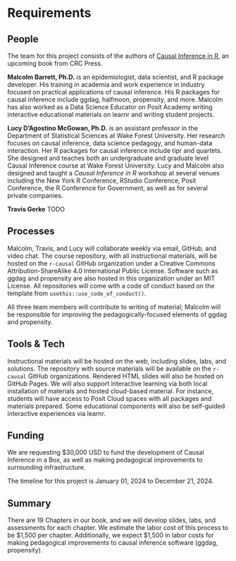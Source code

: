 # Requirements

## People

The team for this project consists of the authors of [Causal Inference in R](https://www.r-causal.org/), an upcoming book from CRC Press.

**Malcolm Barrett, Ph.D.** is an epidemiologist, data scientist, and R package developer. His training in academia and work experience in industry focused on practical applications of causal inference. His R packages for causal inference include ggdag, halfmoon, propensity, and more. Malcolm has also worked as a Data Science Educator on Posit Academy writing interactive educational materials on learnr and writing student projects. 

**Lucy D'Agostino McGowan, Ph.D.** is an assistant professor in the Department of Statistical Sciences at Wake Forest University. Her research focuses on causal inference, data science pedagogy, and human-data interaction. Her R packages for causal inference include tipr and quartets. She designed and teaches both an undergraduate and graduate level Causal Inference course at Wake Forest University. Lucy and Malcolm also designed and taught a *Causal Inference in R* workshop at several venues including the New York R Conference, RStudio Conference, Posit Conference, the R Conference for Government, as well as for several private companies.

**Travis Gerke** TODO

## Processes

Malcolm, Travis, and Lucy will collaborate weekly via email, GitHub, and video chat. The course repository, with all instructional materials, will be hosted on the `r-causal` GitHub organization under a Creative Commons Attribution-ShareAlike 4.0 International Public License. Software such as ggdag and propensity are also hosted in this organization under an MIT License. All repositories will come with a code of conduct based on the template from `usethis::use_code_of_conduct()`. 

All three team members will contribute to writing of material; Malcolm will be responsible for improving the pedagogically-focused elements of ggdag and propensity.

## Tools & Tech

Instructional materials will be hosted on the web, including slides, labs, and solutions. The repository with source materials will be available on the `r-causal` GitHub organizations. Rendered HTML slides will also be hosted on GitHub Pages. We will also support interactive learning via both local installation of materials and hosted cloud-based material. For instance, students will have access to Posit Cloud spaces with all packages and materials prepared. Some educational components will also be self-guided interactive experiences via learnr.

## Funding

We are requesting $30,000 USD to fund the development of Causal Inference in a Box, as well as making pedagogical improvements to surrounding infrastructure.

The timeline for this project is January 01, 2024 to December 21, 2024.

## Summary

There are 19 Chapters in our book, and we will develop slides, labs, and assessments for each chapter. We estimate the labor cost of this process to be $1,500 per chapter. Additionally, we expect $1,500 in labor costs for making pedagogical improvements to causal inference software (ggdag, propensity).